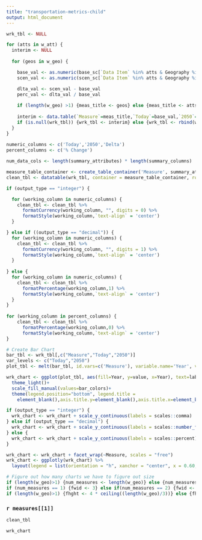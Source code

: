 ```yaml
---
title: "transportation-metrics-child"
output: html_document
---
```

```r
wrk_tbl <- NULL

for (atts in w_att) {
  interim <- NULL
  
  for (geos in w_geo) {

    base_val <- as.numeric(base_sc[`Data Item` %in% atts & Geography %in% geos & Grouping %in% w_grp,sum(Value)])
    scen_val <- as.numeric(scen_sc[`Data Item` %in% atts & Geography %in% geos & Grouping %in% w_grp,sum(Value)])

    dlta_val <- scen_val - base_val
    perc_val <- dlta_val / base_val
    
    if (length(w_geo) >1) {meas_title <- geos} else {meas_title <- atts}
  
    interim <- data.table(`Measure`=meas_title,`Today`=base_val,`2050`=scen_val,`Delta`=dlta_val,`% Change`=perc_val)
    if (is.null(wrk_tbl)) {wrk_tbl <- interim} else {wrk_tbl <- rbind(wrk_tbl,interim)}
  }
}
  
numeric_columns <- c('Today','2050','Delta')
percent_columns <- c('% Change')

num_data_cols <- length(summary_attributes) * length(summary_columns)

measure_table_container <- create_table_container('Measure', summary_attributes, summary_columns)
clean_tbl <- datatable(wrk_tbl, container = measure_table_container, rownames = FALSE, options = list(pageLength = 10, columnDefs = list(list(className = 'dt-center', targets =1:num_data_cols))))

if (output_type == "integer") {

  for (working_column in numeric_columns) {
    clean_tbl <- clean_tbl %>% 
      formatCurrency(working_column, "", digits = 0) %>%
      formatStyle(working_column,`text-align` = 'center')
  }

} else if ((output_type == "decimal")) {
  for (working_column in numeric_columns) {
    clean_tbl <- clean_tbl %>% 
      formatCurrency(working_column, "", digits = 1) %>%
      formatStyle(working_column,`text-align` = 'center')
  }  
    
} else {
  for (working_column in numeric_columns) {
    clean_tbl <- clean_tbl %>% 
      formatPercentage(working_column,1) %>%
      formatStyle(working_column,`text-align` = 'center')
  }
}
  
for (working_column in percent_columns) {
    clean_tbl <- clean_tbl %>% 
      formatPercentage(working_column,0) %>%
      formatStyle(working_column,`text-align` = 'center')
}

# Create Bar Chart
bar_tbl <- wrk_tbl[,c("Measure","Today","2050")]
var_levels <- c("Today","2050")
plot_tbl <- melt(bar_tbl, id.vars=c('Measure'), variable.name='Year', value.name = 'value')

wrk_chart <- ggplot(plot_tbl, aes(fill=Year, y=value, x=Year), text=labels) + geom_bar(stat="identity") +
  theme_light()+
  scale_fill_manual(values=bar_colors)+
  theme(legend.position="bottom", legend.title = 
    element_blank(),axis.title.y=element_blank(),axis.title.x=element_blank())

if (output_type == "integer") {
  wrk_chart <- wrk_chart + scale_y_continuous(labels = scales::comma)
} else if (output_type == "decimal") {
  wrk_chart <- wrk_chart + scale_y_continuous(labels = scales::number_format(accuracy = 0.1))
} else {
  wrk_chart <- wrk_chart + scale_y_continuous(labels = scales::percent)
}

wrk_chart <- wrk_chart + facet_wrap(~Measure, scales = "free")
wrk_chart <- ggplotly(wrk_chart) %>% 
  layout(legend = list(orientation = "h", xanchor = "center", x = 0.60, y = -0.1))

# Figure out how many charts we have to figure out size
if (length(w_geo)>1) {num_measures <- length(w_geo)} else {num_measures <- length(w_att)}
if (num_measures == 1) {fwid <- 3} else if(num_measures == 2) {fwid <- 7} else {fwid <- 10}
if (length(w_geo)>1) {fhght <- 4 * ceiling((length(w_geo)/3))} else {fhght <- 4 * ceiling((length(w_att)/3))}

```

### `r measures[[1]]`

```r
clean_tbl

wrk_chart
```
